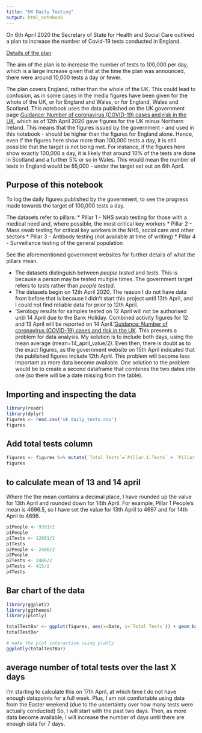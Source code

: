 ```yaml
---
title: "UK Daily Testing"
output: html_notebook
---
```

  
On 6th April 2020 the Secretary of State for Health and Social Care outlined a plan to increase the number of Covid-19 tests conducted in England.

[Details of the plan](
https://www.gov.uk/government/publications/coronavirus-covid-19-scaling-up-testing-programmes/coronavirus-covid-19-scaling-up-our-testing-programmes)

The aim of the plan is to increase the number of tests to 100,000 per day, which is a large increase given that at the time the plan was announced, there were around 10,000 tests a day or fewer.

The plan covers England, rather than the whole of the UK. This could lead to confusion, as in some cases in the media figures have been given for the whole of the UK, or for England and Wales, or for England, Wales and Scotland. This notebook uses the data published on the UK government page [Guidance: Number of coronavirus (COVID-19) cases and risk in the UK](https://www.gov.uk/guidance/coronavirus-covid-19-information-for-the-public), which as of 12th April 2020 gave figures for the UK minus Northern Ireland. This means that the figures issued by the government - and used in this notebook - should be higher than the figures for England alone. Hence, even if the figures here show more than 100,000 tests a day, it is still possible that the target is not being met. For instance, if the figures here show exactly 100,000 a day, it is likely that around 10% of the tests are done in Scotland and a further 5% or so in Wales. This would mean the number of tests in England would be 85,000 - under the target set out on 6th April.

## Purpose of this notebook
To log the daily figures published by the government, to see the progress made towards the target of 100,000 tests a day.

The datasets refer to pillars:
* Pillar 1 - NHS swab testing for those with a medical need and, where possible, the most critical key workers
* Pillar 2 - Mass swab testing for critical key workers in the NHS, social care and other sectors
* Pillar 3 - Antibody testing (not available at time of writing)
* Pillar 4 - Surveillance testing of the general population

See the aforementioned government websites for further details of what the pillars mean.


* The datasets distinguish between _people tested_ and _tests_. This is because a person may be tested multiple times. The government target refers to _tests_ rather than _people tested_.
* The datasets begin on 12th April 2020. The reason I do not have data from before that is because I didn't start this project until 13th April, and I could not find reliable data for prior to 12th April. 
* 'Serology results for samples tested on 12 April will not be authorised until 14 April due to the Bank Holiday. Combined activity figures for 12 and 13 April will be reported on 14 April.'[Guidance: Number of coronavirus (COVID-19) cases and risk in the UK](https://www.gov.uk/guidance/coronavirus-covid-19-information-for-the-public). This presents a problem for data analysis. My solution is to include both days, using the mean average (mean=14_april_value/2). Even then, there is doubt as to the exact figures, as the government website on 15th April indicated that the published figures include 12th April. This problem will become less important as more data become available. One solution to the problem would be to create a second dataframe that combines the two dates into one (so there will be a date missing from the table).


## Importing and inspecting the data
```r
library(readr)
library(dplyr)
figures <- read.csv('uk_daily_tests.csv')
figures
```

## Add total tests column 
```r
figures <- figures %>% mutate(`Total Tests`=`Pillar.1.Tests` + `Pillar.2.Tests` + `Pillar.4.Tests`)
figures
```

## to calculate mean of 13 and 14 april
Where the the mean contains a decimal place, I have rounded up the value for 13th April and rounded down for 14th April. For example, Pillar 1 People's mean is 4696.5, so I have set the value for 13th April to 4697 and for 14th April to 4696.
```r
p1People <- 9393/2
p1People
p1Tests <- 12081/2
p1Tests
p2People <- 2486/2
p2People
p2Tests <- 2486/2
p4Tests <- 415/2
p4Tests

```

## Bar chart of the data
```r
library(ggplot2)
library(ggthemes)
library(plotly)

totalTestBar <- ggplot(figures, aes(x=Date, y=`Total Tests`)) + geom_bar(stat='identity', fill='#87189D') + ggtitle('Number of Tests Conducted per Day (all Pillars') + theme_clean()
totalTestBar

# make the plot interactive using plotly
ggplotly(totalTestBar)

```

## average number of total tests over the last X days
I'm starting to calculate this on 17th April, at which time I do not have enough datapoints for a full week. Plus, I am not comfortable using data from the Easter weekend (due to the uncertainty over how many tests were actually conducted) So, I will start with the past two days. Then, as more data become available, I will increase the number of days until there are enough data for 7 days.
```r

```

